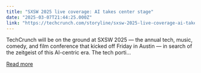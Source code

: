 ```yaml
---
title: "SXSW 2025 live coverage: AI takes center stage"
date: "2025-03-07T21:44:25.000Z"
link: "https://techcrunch.com/storyline/sxsw-2025-live-coverage-ai-takes-center-stage/"
---
```


TechCrunch will be on the ground at SXSW 2025 — the annual tech, music, comedy, and film conference that kicked off Friday in Austin — in search of the zeitgeist of this AI-centric era.
The tech porti...

[Read more](https://techcrunch.com/storyline/sxsw-2025-live-coverage-ai-takes-center-stage/)
